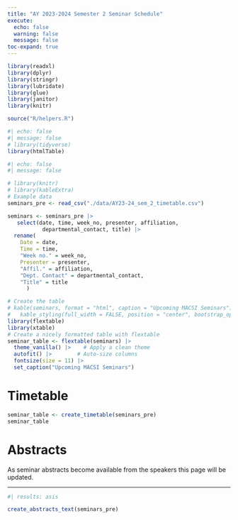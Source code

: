 ---
title: "AY 2023-2024 Semester 2 Seminar Schedule"
execute:
  echo: false
  warning: false
  message: false
toc-expand: true
---

```{r}
library(readxl)
library(dplyr)
library(stringr)
library(lubridate)
library(glue)
library(janitor)
library(knitr)

source("R/helpers.R")

#| echo: false
#| message: false
# library(tidyverse)
library(htmlTable)
```


```{r}
#| echo: false
#| message: false

# library(knitr)
# library(kableExtra)
# Example data
seminars_pre <- read_csv("./data/AY23-24_sem_2_timetable.csv")

seminars <- seminars_pre |>
   select(date, time, week_no, presenter, affiliation,
           departmental_contact, title) |> 
  rename(
    Date = date,
    Time = time, 
    "Week no." = week_no,
    Presenter = presenter, 
    "Affil." = affiliation, 
    "Dept. Contact" = departmental_contact, 
    "Title" = title
      )

# Create the table
# kable(seminars, format = "html", caption = "Upcoming MACSI Seminars") %>%
#   kable_styling(full_width = FALSE, position = "center", bootstrap_options = c("striped", "hover"))
library(flextable)
library(xtable)
# Create a nicely formatted table with flextable
seminar_table <- flextable(seminars) |>
  theme_vanilla() |>    # Apply a clean theme
  autofit() |>        # Auto-size columns
  fontsize(size = 11) |> 
  set_caption("Upcoming MACSI Seminars")

```
# Timetable

```{r}
seminar_table <- create_timetable(seminars_pre)
seminar_table
```


# Abstracts

As seminar abstracts become available from the speakers this page will be updated. 

---

```{r}
#| results: asis

create_abstracts_text(seminars_pre)

```